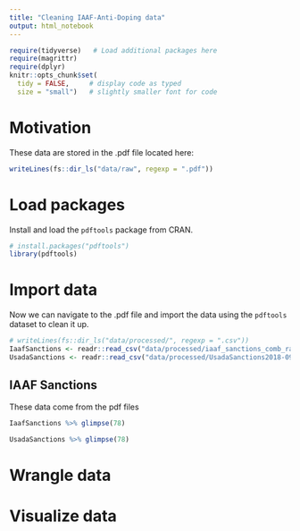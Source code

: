 ---
title: "Cleaning IAAF-Anti-Doping data"
output: html_notebook
---


```{r setup, setup, include=FALSE}
require(tidyverse)   # Load additional packages here 
require(magrittr)
require(dplyr)
knitr::opts_chunk$set(
  tidy = FALSE,     # display code as typed
  size = "small")   # slightly smaller font for code
```

# Motivation

These data are stored in the .pdf file located here:

```{r file}
writeLines(fs::dir_ls("data/raw", regexp = ".pdf"))
```


# Load packages 

Install and load the `pdftools` package from CRAN.

```{r pdftools}
# install.packages("pdftools")
library(pdftools)
```

# Import data

Now we can navigate to the .pdf file and import the data using the `pdftools` dataset to clean it up.

```{r load_IaafSanctions}
# writeLines(fs::dir_ls("data/processed/", regexp = ".csv"))
IaafSanctions <- readr::read_csv("data/processed/iaaf_sanctions_comb_raw.csv")
UsadaSanctions <- readr::read_csv("data/processed/UsadaSanctions2018-09-16.csv")
```

## IAAF Sanctions

These data come from the pdf files 

```{r IaafSanctions}
IaafSanctions %>% glimpse(78)
```

```{r UsadaSanctions}
UsadaSanctions %>% glimpse(78)
```

# Wrangle data 

# Visualize data 


